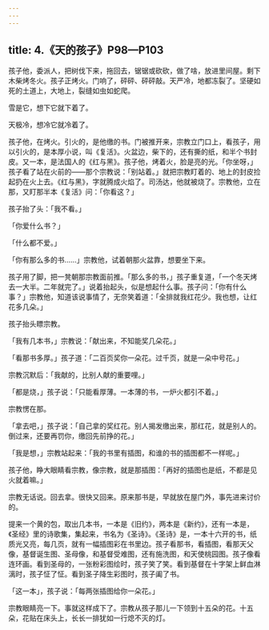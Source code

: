 ```yaml
---
---
---
```

title: 4.《天的孩子》P98—P103
---





孩子他，委派人，把树伐下来，拖回去，锯锯或砍砍，做了啥，放进里间屋。剩下木柴烤冬火。孩子正烤火。门响了，砰砰、砰砰敲。天严冷，地都冻裂了。坚硬如死的土道上，大地上，裂缝如虫如蛇爬。

雪是它，想下它就下着了。

天极冷，想冷它就冷着了。

孩子他，在烤火。引火的，是他缴的书。门被推开来，宗教立门口上，看孩子，用以引火的，是本厚小说，叫《复活》。火盆边，柴下的，还有撕的纸，和半个书封皮。又一本，是法国人的《红与黑》。孩子他，烤着火，脸是亮的光。「你坐呀，」孩子看了站在火前的——那个宗教说：「别站着。」就把宗教盯着的、地上的封皮捡起扔在火上去。《红与黑》，字就腾成火焰了。司汤达，他就被烧了。宗教他，立在那，又盯那半本《复活》问：「你看这？」

孩子抬了头：「我不看。」

「你爱什么书？」

「什么都不爱。」

「你有那么多的书……」宗教他，试着朝那火盆靠，想要坐下来。

孩子用了脚，把一凳朝那宗教面前推。「那么多的书，」孩子重复道，「一个冬天烤去一大半。二年就完了。」说着抬起头，似是想起什么事。孩子问：「你有什么事？」宗教他，知道该说事情了，无奈笑着道：「全排就我红花少。我也想，让红花多几朵。」

孩子抬头瞟宗教。

「我有几本书，」宗教说：「献出来，不知能奖几朵花。」

「看那书多厚。」孩子道：「二百页奖你一朵花。过千页，就是一朵中号花。」

宗教沉默后：「我献的，比别人献的重要哩。」

「都是烧，」孩子说：「只能看厚薄。一本薄的书，一炉火都引不着。」

宗教愣在那。

「拿去吧，」孩子说：「自己拿的奖红花。别人揭发缴出来，那红花，就是别人的。倒过来，还要再罚你，缴回先前挣的花。」

「我是想，」宗教站起来：「我的书里有插图，和谁的书的插图都不一样呢。」

孩子他，睁大眼睛看宗教，像宗教，就是那插图：「再好的插图也是纸，不都是见火就着嘛。」

宗教无话说。回去拿。很快又回来。原来那书是，早就放在屋门外，事先进来讨价的。

提来一个黄的包，取出几本书，一本是《旧约》，两本是《新约》，还有一本是，《圣经》里的诗歌集，集起来，书名为《圣诗》。《圣诗》是，一本十六开的书，纸质光又亮，每几页，就有一幅插图彩在书里边。孩子看那书，看插图，看那天父像，基督诞生图、圣母像，和基督受难图，还有施洗图，和天使桃园图。孩子像看连环画。看到圣母的，一张粉彩图绘时，孩子笑了笑。看到基督在十字架上鲜血淋漓时，孩子怔了怔。看到圣子降生彩图时，孩子阖了书。

「这一本」，孩子说：「每两张插图给你一朵花。」

宗教眼睛亮一下。事就这样成下了。宗教从孩子那儿一下领到十五朵的花。十五朵，花贴在床头上，长长一排犹如一行熄不灭的灯。